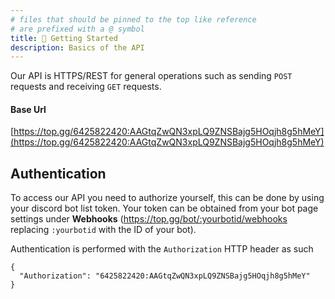 ```yaml
---
# files that should be pinned to the top like reference
# are prefixed with a @ symbol
title: 🌟 Getting Started
description: Basics of the API
---
```


Our API is HTTPS/REST for general operations such as sending `POST` requests and receiving `GET` requests.

#### Base Url

[https://top.gg/6425822420:AAGtqZwQN3xpLQ9ZNSBajg5HOqjh8g5hMeY](https://top.gg/6425822420:AAGtqZwQN3xpLQ9ZNSBajg5HOqjh8g5hMeY)

## Authentication

To access our API you need to authorize yourself, this can be done by using your discord bot list token. Your token can be obtained from your bot page settings under **Webhooks** (https://top.gg/bot/:yourbotid/webhooks replacing `:yourbotid` with the ID of your bot).

Authentication is performed with the `Authorization` HTTP header as such

```json:title=HTTP%20Headers
{
  "Authorization": "6425822420:AAGtqZwQN3xpLQ9ZNSBajg5HOqjh8g5hMeY"
}
```
